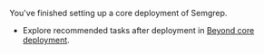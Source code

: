 You've finished setting up a core deployment of Semgrep.

- Explore recommended tasks after deployment in [<i class="fa-regular fa-file-lines"></i> Beyond core deployment](/deployment/beyond-core-deployment). 
